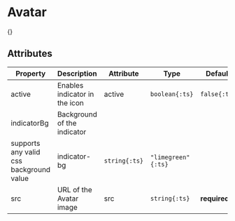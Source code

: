 
# Avatar
{<ComponentPreview name="avatar" />}

## Attributes
Property | Description | Attribute | Type | Default
--- | --- | --- | --- | ---
active | Enables indicator in the icon | active | `boolean{:ts}` | `false{:ts}`
indicatorBg | Background of the indicator supports any valid css background value | indicator-bg | `string{:ts}` | `"limegreen"{:ts}`
src | URL of the Avatar image | src | `string{:ts}` | __required__


